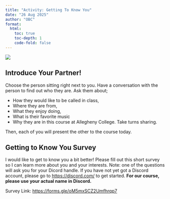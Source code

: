 ```yaml
---
title: "Activity: Getting To Know You"
date: "26 Aug 2025"
author: "OBC"
format: 
  html:
    toc: true
    toc-depth: 1
    code-fold: false
---
```


![](../graphics/talking400x400.png)

## Introduce Your Partner!

Choose the person sitting right next to you. Have a conversation with the person to find out who they are. Ask them about;

+ How they would like to be called in class,
+ Where they are from, 
+ What they enjoy doing, 
+ What is their favorite music
+ Why they are in this course at Allegheny College. Take turns sharing.


Then, each of you will present the other to the course today.

## Getting to Know You Survey

I would like to get to know you a bit better! Please fill out this short survey so I can learn more about you and your interests. Note: one of the questions will ask you for your Dicord handle. If you have not yet got a Discord account, please go to [https://discord.com/](https://discord.com/) to get started. **For our course, please use your actual name in Discord.**

Survey Link: [https://forms.gle/oM5mxSCZ2Umfhrqp7](https://forms.gle/oM5mxSCZ2Umfhrqp7)